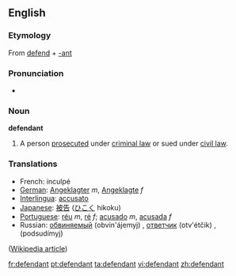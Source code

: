 ==English==
===Etymology===
From [[defend]] + [[-ant]]

===Pronunciation===
*{{audio|en-us-defendant.ogg|Audio (US)}}

===Noun===
'''defendant'''
#{{law}} A person [[prosecute]]d under [[criminal law]] or sued under [[civil law]].

=== Translations ===
*French: inculpé 
*[[German]]: [[Angeklagter]] ''m'', [[Angeklagte]] ''f''
*[[Interlingua]]: [[accusato]]
*[[Japanese]]: [[被告]] ([[ひこく]] hikoku)
*[[Portuguese]]: [[réu]] ''m'', [[ré]] ''f''; [[acusado]] ''m'', [[acusada]] ''f''
*Russian: [[обвиняемый]] (obvin'ájemyj) {{m}}, [[ответчик]] (otv'étčik) {{m}}, [[]] (podsudímyj) {{m}}

([[w:defendant|Wikipedia article]])

[[fr:defendant]]
[[pt:defendant]]
[[ta:defendant]]
[[vi:defendant]]
[[zh:defendant]]